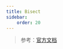 ```yaml
---
title: Bisect
sidebar:
    order: 20
---
```


> 参考：[官方文档](https://git-scm.com/book/zh/v2/Git-%e5%b7%a5%e5%85%b7-%e4%bd%bf%e7%94%a8-Git-%e8%b0%83%e8%af%95)
